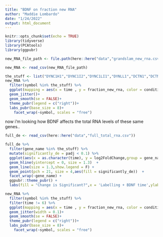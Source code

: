 ```yaml
---
title: "BDNF on fraction new RNA"
author: "Maddie Lombardo"
date: "1/24/2022"
output: html_document
---
```


```r
knitr::opts_chunk$set(echo = TRUE)
library(tidyverse)
library(PCAtools)
library(ggpubr)
```

```r
new_RNA_file_path <- file.path(here::here("data","grandslam_new_rna.csv"))
```

```r
new_RNA <- read_csv(new_RNA_file_path)
```

```r
the_stuff <- list("DYNC1H1","DYNC1I2","DYNC1LI1","DYNLL1","DCTN1","DCTN2","DCTN3","HOOK3","BICD2", "KIF1A", "KIF1B", "KIF5A","KIF5B","KIF5C","KIF13A","KIF13B")
new_RNA %>% 
  filter(symbol %in% the_stuff) %>% 
  ggplot(mapping = aes(x = time , y = fraction_new_rna, color = condition))+
  geom_jitter()+
  geom_smooth(se = FALSE)+
  theme_pubr(legend = c("right"))+
  labs_pubr(base_size = 8)+
    facet_wrap(~symbol, scales = "free")
```

now i'm looking how BDNF affects the total RNA levels of these same genes..
```r
full_de <- read_csv(here::here("data","full_total_rna.csv"))

full_de %>% 
  filter(gene_name %in% the_stuff) %>% 
  mutate(significantly_de = padj < 0.1) %>% 
  ggplot(aes(x = as.character(time), y = log2FoldChange,group = gene_name))  + 
  geom_hline(yintercept = 0, size = 1.3)  + 
  geom_line(size = 1.3,show.legend = F) + 
  geom_point(pch = 21, size = 4,aes(fill = significantly_de))  + 
  facet_wrap(~gene_name) + 
  ggpubr::theme_pubr() + 
  labs(fill = "Change is Significant?",x = 'Labelling + BDNF time',ylab = 'Log2FoldChange Total RNA') 
```

```r
new_RNA %>% 
  filter(symbol %in% the_stuff) %>% 
  filter(time != 6) %>% 
  ggplot(mapping = aes(x = time , y = fraction_new_rna, color = condition))+
  geom_jitter(width = 0.1)+
  geom_smooth(se = FALSE)+
  theme_pubr(legend = c("right"))+
  labs_pubr(base_size = 8)+
    facet_wrap(~symbol, scales = "free")
```





